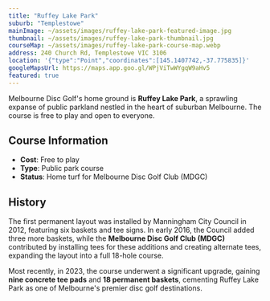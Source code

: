 ```yaml
---
title: "Ruffey Lake Park"
suburb: "Templestowe"
mainImage: ~/assets/images/ruffey-lake-park-featured-image.jpg
thumbnail: ~/assets/images/ruffey-lake-park-thumbnail.jpg
courseMap: ~/assets/images/ruffey-lake-park-course-map.webp
address: 240 Church Rd, Templestowe VIC 3106
location: '{"type":"Point","coordinates":[145.1407742,-37.775835]}'
googleMapsUrl: https://maps.app.goo.gl/WPjViTwWYgqW9aHv5
featured: true
---
```


Melbourne Disc Golf's home ground is **Ruffey Lake Park**, a sprawling expanse of public parkland nestled in the heart of suburban Melbourne. The course is free to play and open to everyone.

## Course Information

- **Cost**: Free to play
- **Type**: Public park course
- **Status**: Home turf for Melbourne Disc Golf Club (MDGC)

## History

The first permanent layout was installed by Manningham City Council in 2012, featuring six baskets and tee signs. In early 2016, the Council added three more baskets, while the **Melbourne Disc Golf Club (MDGC)** contributed by installing tees for these additions and creating alternate tees, expanding the layout into a full 18-hole course.

Most recently, in 2023, the course underwent a significant upgrade, gaining **nine concrete tee pads** and **18 permanent baskets**, cementing Ruffey Lake Park as one of Melbourne's premier disc golf destinations.
